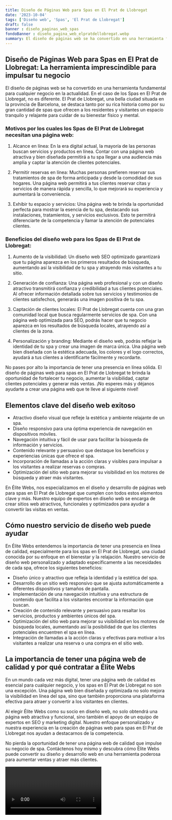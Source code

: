 ```yaml
---
title: Diseño de Páginas Web para Spas en El Prat de Llobregat
date: '2023-10-04'
tags: ['Diseño web', 'Spas', 'El Prat de Llobregat']
draft: false
banner : diseño_paginas_web_spas
fondoBanner : diseño_pagina_web_elpratdellobregat.webp
summary: El diseño de páginas web se ha convertido en una herramienta fundamental para cualquier negocio en la actualidad. En el caso de los Spas en El Prat de Llobregat, no es diferente. El Prat de Llobregat, una bella ciudad situada en la provincia de Barcelona, se destaca tanto por su rica historia como por su gran cantidad de spas que ofrecen a los residentes y visitantes un espacio tranquilo y relajante para cuidar de su bienestar físico y mental.
---
```


## Diseño de Páginas Web para Spas en El Prat de Llobregat: La herramienta imprescindible para impulsar tu negocio

El diseño de páginas web se ha convertido en una herramienta fundamental para cualquier negocio en la actualidad. En el caso de los Spas en El Prat de Llobregat, no es diferente. El Prat de Llobregat, una bella ciudad situada en la provincia de Barcelona, se destaca tanto por su rica historia como por su gran cantidad de spas que ofrecen a los residentes y visitantes un espacio tranquilo y relajante para cuidar de su bienestar físico y mental.

### Motivos por los cuales los Spas de El Prat de Llobregat necesitan una página web:

1. Alcance en línea: En la era digital actual, la mayoría de las personas buscan servicios y productos en línea. Contar con una página web atractiva y bien diseñada permitirá a tu spa llegar a una audiencia más amplia y captar la atención de clientes potenciales.

2. Permitir reservas en línea: Muchas personas prefieren reservar sus tratamientos de spa de forma anticipada y desde la comodidad de sus hogares. Una página web permitirá a tus clientes reservar citas y servicios de manera rápida y sencilla, lo que mejorará su experiencia y aumentará la conveniencia.

3. Exhibir tu espacio y servicios: Una página web te brinda la oportunidad perfecta para mostrar la esencia de tu spa, destacando sus instalaciones, tratamientos, y servicios exclusivos. Esto te permitirá diferenciarte de la competencia y llamar la atención de potenciales clientes.

### Beneficios del diseño web para los Spas de El Prat de Llobregat:

1. Aumento de la visibilidad: Un diseño web SEO optimizado garantizará que tu página aparezca en los primeros resultados de búsqueda, aumentando así la visibilidad de tu spa y atrayendo más visitantes a tu sitio.

2. Generación de confianza: Una página web profesional y con un diseño atractivo transmitirá confianza y credibilidad a tus clientes potenciales. Al ofrecer información detallada sobre tus servicios y testimonios de clientes satisfechos, generarás una imagen positiva de tu spa.

3. Captación de clientes locales: El Prat de Llobregat cuenta con una gran comunidad local que busca regularmente servicios de spa. Con una página web optimizada para SEO, podrás hacer que tu negocio aparezca en los resultados de búsqueda locales, atrayendo así a clientes de la zona.

4. Personalización y branding: Mediante el diseño web, podrás reflejar la identidad de tu spa y crear una imagen de marca única. Una página web bien diseñada con la estética adecuada, los colores y el logo correctos, ayudará a tus clientes a identificarte fácilmente y recordarte.

No pases por alto la importancia de tener una presencia en línea sólida. El diseño de páginas web para spas en El Prat de Llobregat te brinda la oportunidad de fortalecer tu negocio, aumentar la visibilidad, captar clientes potenciales y generar más ventas. ¡No esperes más y déjanos ayudarte a crear una página web que te lleve al siguiente nivel!

<GifSeo />

<Cta />

## Elementos clave del diseño web exitoso

- Atractivo diseño visual que refleje la estética y ambiente relajante de un spa.
- Diseño responsivo para una óptima experiencia de navegación en dispositivos móviles.
- Navegación intuitiva y fácil de usar para facilitar la búsqueda de información y servicios.
- Contenido relevante y persuasivo que destaque los beneficios y experiencias únicas que ofrece el spa.
- Incorporación de llamadas a la acción claras y visibles para impulsar a los visitantes a realizar reservas o compras.
- Optimización del sitio web para mejorar su visibilidad en los motores de búsqueda y atraer más visitantes.

En Élite Webs, nos especializamos en el diseño y desarrollo de páginas web para spas en El Prat de Llobregat que cumplen con todos estos elementos clave y más. Nuestro equipo de expertos en diseño web se encarga de crear sitios web atractivos, funcionales y optimizados para ayudar a convertir las visitas en ventas.

## Cómo nuestro servicio de diseño web puede ayudar

En Élite Webs entendemos la importancia de tener una presencia en línea de calidad, especialmente para los spas en El Prat de Llobregat, una ciudad conocida por su enfoque en el bienestar y la relajación. Nuestro servicio de diseño web personalizado y adaptado específicamente a las necesidades de cada spa, ofrece los siguientes beneficios:

- Diseño único y atractivo que refleja la identidad y la estética del spa.
- Desarrollo de un sitio web responsivo que se ajusta automáticamente a diferentes dispositivos y tamaños de pantalla.
- Implementación de una navegación intuitiva y una estructura de contenido que facilita a los visitantes encontrar la información que buscan.
- Creación de contenido relevante y persuasivo para resaltar los servicios, productos y ambientes únicos del spa.
- Optimización del sitio web para mejorar su visibilidad en los motores de búsqueda locales, aumentando así la posibilidad de que los clientes potenciales encuentren el spa en línea.
- Integración de llamadas a la acción claras y efectivas para motivar a los visitantes a realizar una reserva o una compra en el sitio web.

## La importancia de tener una página web de calidad y por qué contratar a Élite Webs

En un mundo cada vez más digital, tener una página web de calidad es esencial para cualquier negocio, y los spas en El Prat de Llobregat no son una excepción. Una página web bien diseñada y optimizada no solo mejora la visibilidad en línea del spa, sino que también proporciona una plataforma efectiva para atraer y convertir a los visitantes en clientes.

Al elegir Élite Webs como su socio en diseño web, no solo obtendrá una página web atractiva y funcional, sino también el apoyo de un equipo de expertos en SEO y marketing digital. Nuestro enfoque personalizado y nuestra experiencia en la creación de páginas web para spas en El Prat de Llobregat nos ayudan a destacarnos de la competencia.

No pierda la oportunidad de tener una página web de calidad que impulse su negocio de spa. Contáctenos hoy mismo y descubra cómo Élite Webs puede convertir su diseño y desarrollo web en una herramienta poderosa para aumentar ventas y atraer más clientes.

<Video />

<CtaBot job='Spas' city='El Prat de Llobregat'/>

<Gmaps query='El Prat de Llobregat+españa+maps' />